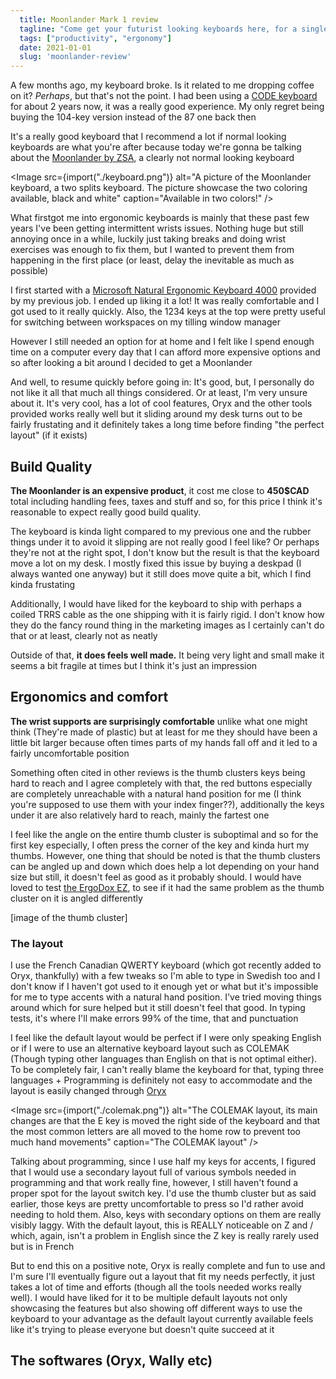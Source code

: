 ```yaml
---
  title: Moonlander Mark 1 review
  tagline: "Come get your futurist looking keyboards here, for a single payment of [a lot] you can perhaps save your wrists!"
  tags: ["productivity", "ergonomy"]
  date: 2021-01-01
  slug: 'moonlander-review'
---
```


A few months ago, my keyboard broke. Is it related to me dropping coffee on it? _Perhaps_, but that's not the point. I had been using a [CODE keyboard](http://codekeyboards.com/) for about 2 years now, it was a really good experience. My only regret being buying the 104-key version instead of the 87 one back then

It's a really good keyboard that I recommend a lot if normal looking keyboards are what you're after because today we're gonna be talking about the [Moonlander by ZSA](https://www.zsa.io/moonlander/), a clearly not normal looking keyboard

<Image
	src={import("./keyboard.png")}
	alt="A picture of the Moonlander keyboard, a two splits keyboard. The picture showcase the two coloring available, black and white"
	caption="Available in two colors!"
/>

What firstgot me into ergonomic keyboards is mainly that these past few years I've been getting intermittent wrists issues. Nothing huge but still annoying once in a while, luckily just taking breaks and doing wrist exercises was enough to fix them, but I wanted to prevent them from happening in the first place (or least, delay the inevitable as much as possible)

I first started with a [Microsoft Natural Ergonomic Keyboard 4000](https://www.microsoft.com/accessories/en-ww/products/keyboards/natural-ergonomic-keyboard-4000/b2m-00012) provided by my previous job. I ended up liking it a lot! It was really comfortable and I got used to it really quickly. Also, the 1234 keys at the top were pretty useful for switching between workspaces on my tilling window manager

However I still needed an option for at home and I felt like I spend enough time on a computer every day that I can afford more expensive options and so after looking a bit around I decided to get a Moonlander

And well, to resume quickly before going in: It's good, but, I personally do not like it all that much all things considered. Or at least, I'm very unsure about it. It's very cool, has a lot of cool features, Oryx and the other tools provided works really well but it sliding around my desk turns out to be fairly frustating and it definitely takes a long time before finding "the perfect layout" (if it exists)

## Build Quality

**The Moonlander is an expensive product**, it cost me close to **450$CAD** total including handling fees, taxes and stuff and so, for this price I think it's reasonable to expect really good build quality.

The keyboard is kinda light compared to my previous one and the rubber things under it to avoid it slipping are not really good I feel like? Or perhaps they're not at the right spot, I don't know but the result is that the keyboard move a lot on my desk. I mostly fixed this issue by buying a deskpad (I always wanted one anyway) but it still does move quite a bit, which I find kinda frustating

Additionally, I would have liked for the keyboard to ship with perhaps a coiled TRRS cable as the one shipping with it is fairly rigid. I don't know how they do the fancy round thing in the marketing images as I certainly can't do that or at least, clearly not as neatly

Outside of that, **it does feels well made.** It being very light and small make it seems a bit fragile at times but I think it's just an impression

## Ergonomics and comfort

**The wrist supports are surprisingly comfortable** unlike what one might think (They're made of plastic) but at least for me they should have been a little bit larger because often times parts of my hands fall off and it led to a fairly uncomfortable position

Something often cited in other reviews is the thumb clusters keys being hard to reach and I agree completely with that, the red buttons especially are completely unreachable with a natural hand position for me (I think you're supposed to use them with your index finger??), additionally the keys under it are also relatively hard to reach, mainly the fartest one

I feel like the angle on the entire thumb cluster is suboptimal and so for the first key especially, I often press the corner of the key and kinda hurt my thumbs. However, one thing that should be noted is that the thumb clusters can be angled up and down which does help a lot depending on your hand size but still, it doesn't feel as good as it probably should. I would have loved to test [the ErgoDox EZ](https://ergodox-ez.com/), to see if it had the same problem as the thumb cluster on it is angled differently

[image of the thumb cluster]

### The layout

I use the French Canadian QWERTY keyboard (which got recently added to Oryx, thankfully) with a few tweaks so I'm able to type in Swedish too and I don't know if I haven't got used to it enough yet or what but it's impossible for me to type accents with a natural hand position. I've tried moving things around which for sure helped but it still doesn't feel that good. In typing tests, it's where I'll make errors 99% of the time, that and punctuation

I feel like the default layout would be perfect if I were only speaking English or if I were to use an alternative keyboard layout such as COLEMAK (Though typing other languages than English on that is not optimal either). To be completely fair, I can't really blame the keyboard for that, typing three languages + Programming is definitely not easy to accommodate and the layout is easily changed through [Oryx](https://www.zsa.io/oryx/)

<Image
	src={import("./colemak.png")}
	alt="The COLEMAK layout, its main changes are that the E key is moved the right side of the keyboard and that the most common letters are all moved to the home row to prevent too much hand movements"
	caption="The COLEMAK layout"
/>

Talking about programming, since I use half my keys for accents, I figured that I would use a secondary layout full of various symbols needed in programming and that work really fine, however, I still haven't found a proper spot for the layout switch key. I'd use the thumb cluster but as said earlier, those keys are pretty uncomfortable to press so I'd rather avoid needing to hold them. Also, keys with secondary options on them are really visibly laggy. With the default layout, this is REALLY noticeable on Z and / which, again, isn't a problem in English since the Z key is really rarely used but is in French

But to end this on a positive note, Oryx is really complete and fun to use and I'm sure I'll eventually figure out a layout that fit my needs perfectly, it just takes a lot of time and efforts (though all the tools needed works really well). I would have liked for it to be multiple default layouts not only showcasing the features but also showing off different ways to use the keyboard to your advantage as the default layout currently available feels like it's trying to please everyone but doesn't quite succeed at it

## The softwares (Oryx, Wally etc)
